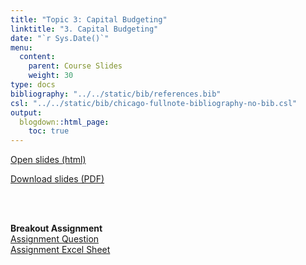 ```yaml
---
title: "Topic 3: Capital Budgeting"
linktitle: "3. Capital Budgeting"
date: "`r Sys.Date()`"
menu:
  content:
    parent: Course Slides
    weight: 30
type: docs
bibliography: "../../static/bib/references.bib"
csl: "../../static/bib/chicago-fullnote-bibliography-no-bib.csl"
output:
  blogdown::html_page:
    toc: true
---
```


<a href="/slides/03-slide/03-slide.html" target="_blank"><span class="btn btn-primary btn-lg"><i class="fas fa-external-link-alt"></i> Open slides (html)</span> </a>


<a href="/slides/03-slide/03-slide.pdf" target="_blank"><span class="btn btn-primary btn-lg"><i class="far fa-file-pdf"></i> Download slides (PDF)</span></a>

<br><br>

**Breakout Assignment**<br>
<a href="/slides/03-slide/Breakout Assignment Excel Activity.docx" download>Assignment Question</a> <br>
<a href="/slides/03-slide/Breakout Assignment Student Copy.xlsx" download>Assignment Excel Sheet</a> <br>